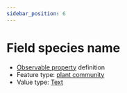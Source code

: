 ```yaml
---
sidebar_position: 6
---
```



# Field species name

- [Observable property](/viewers/dawe-vocabs?uri=https://linked.data.gov.au/def/test/dawe-cv/63f3f8e8-c204-4c91-8a48-e9f85b33ce06) definition
- Feature type: [plant community](http://linked.data.gov.au/def/tern-cv/ea3a4c64-dac3-4660-809a-8ad5ced8997b)
- Value type: [Text](https://w3id.org/tern/ontologies/tern/Text)


<Example protocolModule="basal-area" observableProperty="https://linked.data.gov.au/def/test/dawe-cv/63f3f8e8-c204-4c91-8a48-e9f85b33ce06" />
